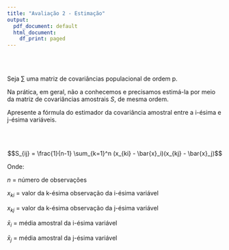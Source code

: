 ```yaml
---
title: "Avaliação 2 - Estimação"
output:
  pdf_document: default
  html_document:
    df_print: paged
---
```


<br>
<br>


Seja $\sum$ uma matriz de covariâncias populacional de ordem p. 

Na prática, em geral, não a conhecemos e precisamos estimá-la por meio da matriz de covariâncias amostrais $S$, de mesma ordem.

Apresente a fórmula do estimador da covariância amostral entre a i-ésima e j-ésima variáveis.

<br>
<br>



$$S_{ij} = \frac{1}{n-1} \sum_{k=1}^n (x_{ki} - \bar{x}_i)(x_{kj} - \bar{x}_j)$$

Onde: 

$n$ = número de observações

$x_{ki}$ = valor da k-ésima observação da i-ésima variável

$x_{kj}$ = valor da k-ésima observação da j-ésima variável

$\bar{x}_i$ = média amostral da i-ésima variável

$\bar{x}_j$ = média amostral da j-ésima variável
